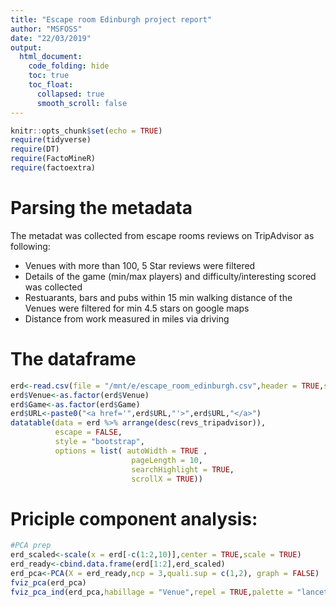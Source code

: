 ```yaml
---
title: "Escape room Edinburgh project report"
author: "MSFOSS"
date: "22/03/2019"
output:
  html_document:
    code_folding: hide
    toc: true
    toc_float:
      collapsed: true
      smooth_scroll: false
---
```


```r
knitr::opts_chunk$set(echo = TRUE)
require(tidyverse)
require(DT)
require(FactoMineR)
require(factoextra)
```

# Parsing the metadata 

The metadat was collected from escape rooms reviews on TripAdvisor as following:

 - Venues with more than 100, 5 Star reviews were filtered
 - Details of the game (min/max players) and difficulty/interesting scored was collected
 - Restuarants, bars and pubs within 15 min walking distance of the Venues were filtered for min 4.5 stars on google maps
 - Distance from work measured in miles via driving

# The dataframe

```r
erd<-read.csv(file = "/mnt/e/escape_room_edinburgh.csv",header = TRUE,stringsAsFactors = FALSE)
erd$Venue<-as.factor(erd$Venue)
erd$Game<-as.factor(erd$Game)
erd$URL<-paste0("<a href='",erd$URL,"'>",erd$URL,"</a>")
datatable(data = erd %>% arrange(desc(revs_tripadvisor)),
          escape = FALSE,
          style = "bootstrap",
          options = list( autoWidth = TRUE , 
                           pageLength = 10,
                           searchHighlight = TRUE,
                           scrollX = TRUE))
```

# Priciple component analysis:


```r
#PCA prep
erd_scaled<-scale(x = erd[-c(1:2,10)],center = TRUE,scale = TRUE)
erd_ready<-cbind.data.frame(erd[1:2],erd_scaled)
erd_pca<-PCA(X = erd_ready,ncp = 3,quali.sup = c(1,2), graph = FALSE)
fviz_pca(erd_pca)
fviz_pca_ind(erd_pca,habillage = "Venue",repel = TRUE,palette = "lancet")
```